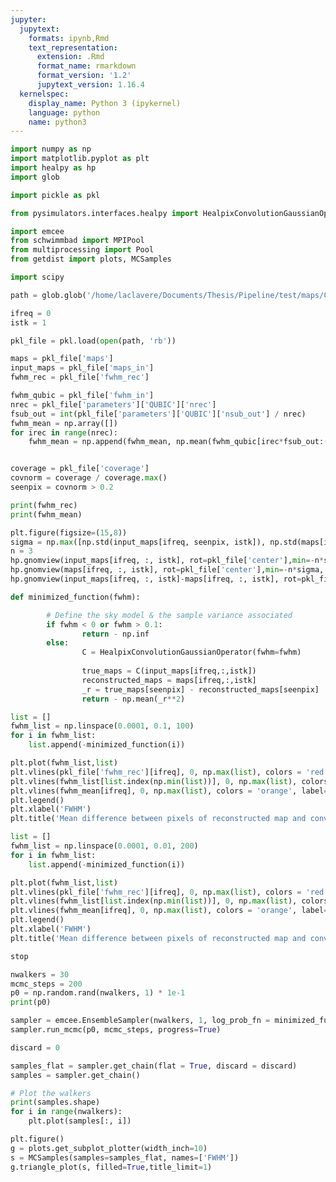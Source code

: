 ```yaml
---
jupyter:
  jupytext:
    formats: ipynb,Rmd
    text_representation:
      extension: .Rmd
      format_name: rmarkdown
      format_version: '1.2'
      jupytext_version: 1.16.4
  kernelspec:
    display_name: Python 3 (ipykernel)
    language: python
    name: python3
---
```


```python
import numpy as np
import matplotlib.pyplot as plt
import healpy as hp
import glob

import pickle as pkl

from pysimulators.interfaces.healpy import HealpixConvolutionGaussianOperator

import emcee
from schwimmbad import MPIPool
from multiprocessing import Pool
from getdist import plots, MCSamples

import scipy
```

```python
path = glob.glob('/home/laclavere/Documents/Thesis/Pipeline/test/maps/CMB_noiseless_wo_convolutions_nsub_in=20_out=16*')[0]

ifreq = 0
istk = 1
```

```python
pkl_file = pkl.load(open(path, 'rb'))
```

```python
maps = pkl_file['maps']
input_maps = pkl_file['maps_in']
fwhm_rec = pkl_file['fwhm_rec']

fwhm_qubic = pkl_file['fwhm_in']
nrec = pkl_file['parameters']['QUBIC']['nrec']
fsub_out = int(pkl_file['parameters']['QUBIC']['nsub_out'] / nrec)
fwhm_mean = np.array([])
for irec in range(nrec):
    fwhm_mean = np.append(fwhm_mean, np.mean(fwhm_qubic[irec*fsub_out:(irec+1)*fsub_out]))


coverage = pkl_file['coverage']
covnorm = coverage / coverage.max()
seenpix = covnorm > 0.2
```

```python
print(fwhm_rec)
print(fwhm_mean)
```

```python
plt.figure(figsize=(15,8))
sigma = np.max([np.std(input_maps[ifreq, seenpix, istk]), np.std(maps[ifreq, seenpix, istk])])
n = 3
hp.gnomview(input_maps[ifreq, :, istk], rot=pkl_file['center'],min=-n*sigma, max=n*sigma, reso=15, notext=True, cmap='jet', title='input', sub=(1, 3, 1))
hp.gnomview(maps[ifreq, :, istk], rot=pkl_file['center'],min=-n*sigma, max=n*sigma, reso=15, notext=True, cmap='jet', title='reconstructed', sub=(1, 3, 2))
hp.gnomview(input_maps[ifreq, :, istk]-maps[ifreq, :, istk], rot=pkl_file['center'],min=-n*sigma, max=n*sigma, reso=15, notext=True, cmap='jet', title='residual', sub=(1, 3, 3))
```

```python
def minimized_function(fwhm):

        # Define the sky model & the sample variance associated
        if fwhm < 0 or fwhm > 0.1: 
                return - np.inf
        else:
                C = HealpixConvolutionGaussianOperator(fwhm=fwhm)
        
                true_maps = C(input_maps[ifreq,:,istk])
                reconstructed_maps = maps[ifreq,:,istk]
                _r = true_maps[seenpix] - reconstructed_maps[seenpix] 
                return - np.mean(_r**2)
```

```python
list = []
fwhm_list = np.linspace(0.0001, 0.1, 100)
for i in fwhm_list:
    list.append(-minimized_function(i))
```

```python
plt.plot(fwhm_list,list)
plt.vlines(pkl_file['fwhm_rec'][ifreq], 0, np.max(list), colors = 'red', label=f"Victor's formula = {pkl_file['fwhm_rec'][ifreq]:.5f}")
plt.vlines(fwhm_list[list.index(np.min(list))], 0, np.max(list), colors = 'green', label=f"Best value = {fwhm_list[list.index(np.min(list))]:.5f}")
plt.vlines(fwhm_mean[ifreq], 0, np.max(list), colors = 'orange', label=f"Mean value = {fwhm_mean[ifreq]:.5f}")
plt.legend()
plt.xlabel('FWHM')
plt.title('Mean difference between pixels of reconstructed map and convoluted input map')
```

```python
list = []
fwhm_list = np.linspace(0.0001, 0.01, 200)
for i in fwhm_list:
    list.append(-minimized_function(i))
```

```python
plt.plot(fwhm_list,list)
plt.vlines(pkl_file['fwhm_rec'][ifreq], 0, np.max(list), colors = 'red', label=f"Victor's formula = {pkl_file['fwhm_rec'][ifreq]:.5f}")
plt.vlines(fwhm_list[list.index(np.min(list))], 0, np.max(list), colors = 'green', label=f"Best value = {fwhm_list[list.index(np.min(list))]:.5f}")
plt.vlines(fwhm_mean[ifreq], 0, np.max(list), colors = 'orange', label=f"Mean value = {fwhm_mean[ifreq]:.5f}")
plt.legend()
plt.xlabel('FWHM')
plt.title('Mean difference between pixels of reconstructed map and convoluted input map')
```

```python
stop
```

```python
nwalkers = 30
mcmc_steps = 200
p0 = np.random.rand(nwalkers, 1) * 1e-1
print(p0)
```

```python
sampler = emcee.EnsembleSampler(nwalkers, 1, log_prob_fn = minimized_function)
sampler.run_mcmc(p0, mcmc_steps, progress=True)
```

```python
discard = 0

samples_flat = sampler.get_chain(flat = True, discard = discard)
samples = sampler.get_chain()
```

```python
# Plot the walkers
print(samples.shape)
for i in range(nwalkers):
    plt.plot(samples[:, i])
```

```python
plt.figure()
g = plots.get_subplot_plotter(width_inch=10)
s = MCSamples(samples=samples_flat, names=['FWHM'])
g.triangle_plot(s, filled=True,title_limit=1)
```

```python

```

```python

```

```python

```
